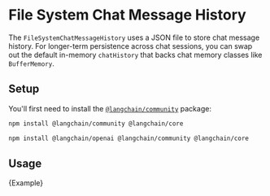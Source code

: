 # File System Chat Message History

The `FileSystemChatMessageHistory` uses a JSON file to store chat message history. For longer-term persistence across chat sessions, you can swap out the default in-memory `chatHistory` that backs chat memory classes like `BufferMemory`.

## Setup

You'll first need to install the [`@langchain/community`](https://www.npmjs.com/package/@langchain/community) package:

```bash npm2yarn
npm install @langchain/community @langchain/core
```

<IntegrationInstallTooltip></IntegrationInstallTooltip>

```bash npm2yarn
npm install @langchain/openai @langchain/community @langchain/core
```

## Usage


<CodeBlock language="typescript">{Example}</CodeBlock>
